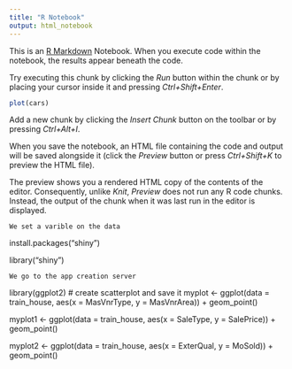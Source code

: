 ---
title: "R Notebook"
output: html_notebook
---

This is an [R Markdown](http://rmarkdown.rstudio.com) Notebook. When you execute code within the notebook, the results appear beneath the code. 

Try executing this chunk by clicking the *Run* button within the chunk or by placing your cursor inside it and pressing *Ctrl+Shift+Enter*. 

```{r}
plot(cars)
```

Add a new chunk by clicking the *Insert Chunk* button on the toolbar or by pressing *Ctrl+Alt+I*.

When you save the notebook, an HTML file containing the code and output will be saved alongside it (click the *Preview* button or press *Ctrl+Shift+K* to preview the HTML file).

The preview shows you a rendered HTML copy of the contents of the editor. Consequently, unlike *Knit*, *Preview* does not run any R code chunks. Instead, the output of the chunk when it was last run in the editor is displayed.
```
We set a varible on the data 
```
install.packages("shiny")

library("shiny")
```
We go to the app creation server
```

library(ggplot2)
# create scatterplot and save it
myplot <- ggplot(data = train_house,
                  aes(x = MasVnrType, y = MasVnrArea)) +
             geom_point()
          
myplot1 <- ggplot(data = train_house,
                  aes(x = SaleType, y = SalePrice)) +
             geom_point()

myplot2 <- ggplot(data = train_house,
                  aes(x = ExterQual, y = MoSold)) +
             geom_point()
